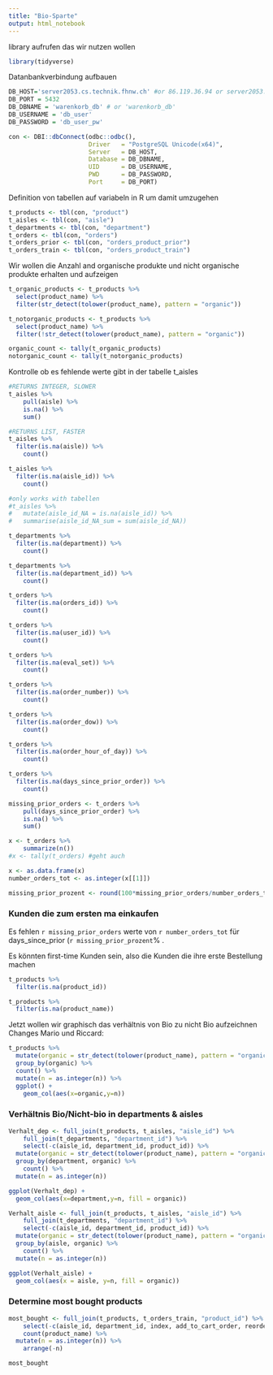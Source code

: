 ---
title: "Bio-Sparte"
output: html_notebook
---

library aufrufen das wir nutzen wollen

```{r setup}
library(tidyverse)
```

Datanbankverbindung aufbauen

```{r}
DB_HOST='server2053.cs.technik.fhnw.ch' #or 86.119.36.94 or server2053.cs.technik.fhnw.ch
DB_PORT = 5432
DB_DBNAME = 'warenkorb_db' # or 'warenkorb_db'
DB_USERNAME = 'db_user' 
DB_PASSWORD = 'db_user_pw'

con <- DBI::dbConnect(odbc::odbc(),
                      Driver   = "PostgreSQL Unicode(x64)",
                      Server   = DB_HOST,
                      Database = DB_DBNAME,
                      UID      = DB_USERNAME,
                      PWD      = DB_PASSWORD,
                      Port     = DB_PORT)
```

Definition von tabellen auf variabeln in R um damit umzugehen

```{r}
t_products <- tbl(con, "product")
t_aisles <- tbl(con, "aisle")
t_departments <- tbl(con, "department")
t_orders <- tbl(con, "orders")
t_orders_prior <- tbl(con, "orders_product_prior")
t_orders_train <- tbl(con, "orders_product_train")
```
Wir wollen die Anzahl and organische produkte und nicht organische produkte erhalten und aufzeigen

```{r}
t_organic_products <- t_products %>% 
  select(product_name) %>%
  filter(str_detect(tolower(product_name), pattern = "organic"))

t_notorganic_products <- t_products %>% 
  select(product_name) %>%
  filter(!str_detect(tolower(product_name), pattern = "organic"))

organic_count <- tally(t_organic_products)
notorganic_count <- tally(t_notorganic_products)
```

Kontrolle ob es fehlende werte gibt in der tabelle t_aisles

```{r}
#RETURNS INTEGER, SLOWER
t_aisles %>% 
	pull(aisle) %>% 
	is.na() %>% 
	sum()

#RETURNS LIST, FASTER
t_aisles %>%
  filter(is.na(aisle)) %>%
	count()

t_aisles %>%
  filter(is.na(aisle_id)) %>%
	count()

#only works with tabellen
#t_aisles %>% 
#	mutate(aisle_id_NA = is.na(aisle_id)) %>% 
#	summarise(aisle_id_NA_sum = sum(aisle_id_NA))
```

```{r}
t_departments %>%
  filter(is.na(department)) %>%
	count()

t_departments %>%
  filter(is.na(department_id)) %>%
	count()
```

```{r}
t_orders %>%
  filter(is.na(orders_id)) %>%
	count()

t_orders %>%
  filter(is.na(user_id)) %>%
	count()

t_orders %>%
  filter(is.na(eval_set)) %>%
	count()

t_orders %>%
  filter(is.na(order_number)) %>%
	count()

t_orders %>%
  filter(is.na(order_dow)) %>%
	count()

t_orders %>%
  filter(is.na(order_hour_of_day)) %>%
	count()

t_orders %>%
  filter(is.na(days_since_prior_order)) %>%
	count()

missing_prior_orders <- t_orders %>% 
	pull(days_since_prior_order) %>% 
	is.na() %>% 
	sum()

x <- t_orders %>% 
	summarize(n())
#x <- tally(t_orders) #geht auch

x <- as.data.frame(x)
number_orders_tot <- as.integer(x[[1]])

missing_prior_prozent <- round(100*missing_prior_orders/number_orders_tot, 10)
```

### Kunden die zum ersten ma einkaufen
Es fehlen `r missing_prior_orders` werte von `r number_orders_tot` für days_since_prior (`r missing_prior_prozent`% . 

Es könnten first-time Kunden sein, also die Kunden die ihre erste Bestellung machen

```{r}
t_products %>%
  filter(is.na(product_id))

t_products %>%
  filter(is.na(product_name))
```

Jetzt wollen wir graphisch das verhältnis von Bio zu nicht Bio aufzeichnen
Changes Mario und Riccard:

```{r}
t_products %>%
  mutate(organic = str_detect(tolower(product_name), pattern = "organic")) %>%
  group_by(organic) %>%
  count() %>%
  mutate(n = as.integer(n)) %>%
  ggplot() +
    geom_col(aes(x=organic,y=n))
```



### Verhältnis Bio/Nicht-bio in departments & aisles
```{r}

Verhalt_dep <- full_join(t_products, t_aisles, "aisle_id") %>%
	full_join(t_departments, "department_id") %>%
	select(-c(aisle_id, department_id, product_id)) %>%
  mutate(organic = str_detect(tolower(product_name), pattern = "organic")) %>%
  group_by(department, organic) %>%
	count() %>%
  mutate(n = as.integer(n))

ggplot(Verhalt_dep) +
  geom_col(aes(x=department,y=n, fill = organic))

Verhalt_aisle <- full_join(t_products, t_aisles, "aisle_id") %>%
	full_join(t_departments, "department_id") %>%
	select(-c(aisle_id, department_id, product_id)) %>%
  mutate(organic = str_detect(tolower(product_name), pattern = "organic")) %>%
  group_by(aisle, organic) %>%
	count() %>%
  mutate(n = as.integer(n))

ggplot(Verhalt_aisle) +
  geom_col(aes(x = aisle, y=n, fill = organic))

```
### Determine most bought products

```{r}
most_bought <- full_join(t_products, t_orders_train, "product_id") %>%
	select(-c(aisle_id, department_id, index, add_to_cart_order, reordered)) %>%
	count(product_name) %>%
  mutate(n = as.integer(n)) %>%
	arrange(-n)

most_bought
```













